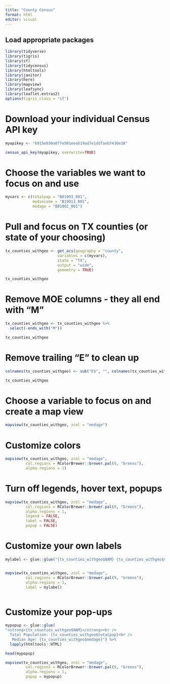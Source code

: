 ```yaml
---
title: "County Census"
format: html
editor: visual
---
```


## Load appropriate packages

```r

library(tidyverse)
library(tigris)
library(sf) 
library(tidycensus) 
library(htmltools)
library(janitor) 
library(here)
library(mapview) 
library(leafsync)
library(leaflet.extras2)
options(tigris_class = "sf")

```

# Download your individual Census API key

```r

myapikey <- "6915eb30a8f7e581eea519ad7e1ddfaeb7430e38"

census_api_key(myapikey, overwrite=TRUE)

```

# Choose the variables we want to focus on and use

```r

myvars <- c(totalpop = "B01003_001",
            medincome = "B19013_001",
            medage = "B01002_001")

```

# Pull and focus on TX counties (or state of your choosing)

```r

tx_counties_withgeo <- get_acs(geography = "county",
                       variables = c(myvars),
                       state = "TX",
                       output = "wide",
                       geometry = TRUE)

tx_counties_withgeo

```

# Remove MOE columns - they all end with "M"

```r

tx_counties_withgeo <- tx_counties_withgeo %>%
  select(-ends_with("M"))

tx_counties_withgeo

```

# Remove trailing "E" to clean up

```r

colnames(tx_counties_withgeo) <- sub("E$", "", colnames(tx_counties_withgeo)) # $ means end of string only

tx_counties_withgeo
```

# Choose a variable to focus on and create a map view

```r

mapview(tx_counties_withgeo, zcol = "medage")


```

# Customize colors

```r

mapview(tx_counties_withgeo, zcol = "medage", 
         col.regions = RColorBrewer::brewer.pal(9, "Greens"), 
         alpha.regions = 1)

```

# Turn off legends, hover text, popups

```r

mapview(tx_counties_withgeo, zcol = "medage", 
         col.regions = RColorBrewer::brewer.pal(9, "Greens"), 
         alpha.regions = 1,
         legend = FALSE, 
         label = FALSE, 
         popup = FALSE)


```

# Customize your own labels

```r

mylabel <- glue::glue("{tx_counties_withgeo$NAM} {tx_counties_withgeo$medage}")


mapview(tx_counties_withgeo, zcol = "medage", 
         col.regions = RColorBrewer::brewer.pal(9, "Greens"), 
         alpha.regions = 1,
         label = mylabel)



```

# Customize your pop-ups

```r

mypopup <- glue::glue(
"<strong>{tx_counties_withgeo$NAM}</strong><br />
  Total Population: {tx_counties_withgeo$totalpop}<br />
   Median Age: {tx_counties_withgeo$medage}") %>% 
  lapply(htmltools::HTML)

```

```r

head(mypopup)

```


```r
mapview(tx_counties_withgeo, zcol = "medage", 
         col.regions = RColorBrewer::brewer.pal(9, "Greens"), 
         alpha.regions = 1,
         popup = mypopup)
```

